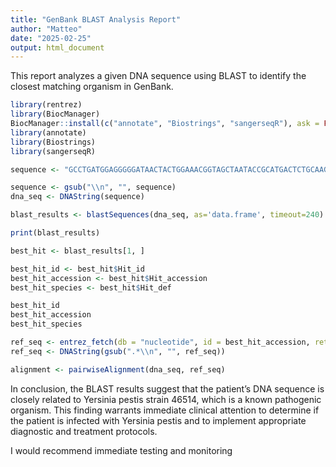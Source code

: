 ```yaml
---
title: "GenBank BLAST Analysis Report"
author: "Matteo"
date: "2025-02-25"
output: html_document
---
```


This report analyzes a given DNA sequence using BLAST to identify the closest matching organism in GenBank.

```r
library(rentrez)
library(BiocManager)
BiocManager::install(c("annotate", "Biostrings", "sangerseqR"), ask = FALSE)
library(annotate)
library(Biostrings)
library(sangerseqR)
```

```r
sequence <- "GCCTGATGGAGGGGGATAACTACTGGAAACGGTAGCTAATACCGCATGACTCTGCAAGAGCAAAGTGGGGGACCTTAGGGCCTCACGCCATCGGATGAACCCAGATGGGATTAGCTAGTAGGTGGGGTAATGGCTCACCTAGGCGACGATCCCTAGCTGGTCTGAGAGGATGACCAGCCACACTGGAACTGAGACACGGTCCAGACTCCTACGGGAGGCAGCAGTGGGGAATATTGCACAATGGGCGCAA"

sequence <- gsub("\\n", "", sequence)
dna_seq <- DNAString(sequence)
```

```r
blast_results <- blastSequences(dna_seq, as='data.frame', timeout=240)

print(blast_results)
```

```r
best_hit <- blast_results[1, ]

best_hit_id <- best_hit$Hit_id
best_hit_accession <- best_hit$Hit_accession
best_hit_species <- best_hit$Hit_def

best_hit_id
best_hit_accession
best_hit_species
```

```r
ref_seq <- entrez_fetch(db = "nucleotide", id = best_hit_accession, rettype = "fasta")
ref_seq <- DNAString(gsub(".*\\n", "", ref_seq))
```

```r
alignment <- pairwiseAlignment(dna_seq, ref_seq)
```

In conclusion, the BLAST results suggest that the patient’s DNA sequence is closely related to Yersinia pestis strain 46514, which is a known pathogenic organism. This finding warrants immediate clinical attention to determine if the patient is infected with Yersinia pestis and to implement appropriate diagnostic and treatment protocols.

I would recommend immediate testing and monitoring
